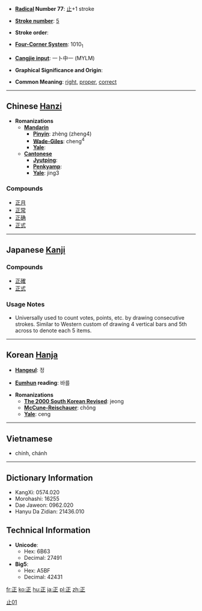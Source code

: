 * '''[[Wiktionary:Chinese radical index| Radical]] Number 77''': [[Wiktionary:Chinese radical index 止|止]]+1 stroke

* '''[[Wiktionary:Chinese total strokes index|Stroke number]]''': [[Wiktionary:Chinese total strokes index 5|5]]

* '''Stroke order''': 

* '''[[Wiktionary:Chinese four corner index|Four-Corner System]]''': 1010<sub>1</sub>

* '''[[Wiktionary:Chinese Cangjie index|Cangjie input]]''': 一卜中一 (MYLM)

* '''Graphical Significance and Origin''': 

* '''Common Meaning''': [[right]], [[proper]], [[correct]]

----

== Chinese [[Hanzi]] ==

* '''Romanizations'''
** '''[[Mandarin]]'''
*** '''[[Pinyin]]''': zhèng (zheng4)
*** '''[[Wade-Giles]]''': cheng<sup>4</sup>
*** '''[[Yale]]''': 
** '''[[Cantonese]]'''
*** '''[[Jyutping]]''':
*** '''[[Penkyamp]]''': 
*** '''[[Yale]]''': jing3

===Compounds===
*[[正月]]
*[[正常]]
*[[正确]]
*[[正式]]


----

== Japanese [[Kanji]] ==
[[Category:Grade 1 kanji|止01]]
{{kanji
|[[せい]] (sei), [[しょう]] (shō)
|[[ただしい]] (tadashii), [[まさ]] (masa), [[ただす]] (tadasu)
|rs=止01}}
===Compounds===
*[[正確]]
*[[正式]]

===Usage Notes=== 
* Universally used to count votes, points, etc. by drawing consecutive strokes. Similar to Western custom of drawing 4 vertical bars and 5th across to denote each 5 items.

----

== Korean [[Hanja]] ==

* '''[[Hangeul]]''': 정

* '''[[Eumhun]] reading''': 바를

* '''Romanizations'''
** '''[[The 2000 South Korean Revised Romanization|The 2000 South Korean Revised]]''': jeong
** '''[[McCune-Reischauer]]''': chŏng
** '''[[Yale]]''': ceng

----

==Vietnamese==

* chính, chánh

----

== Dictionary Information ==

* KangXi: 0574.020
* Morohashi: 16255
* Dae Jaweon: 0962.020
* Hanyu Da Zidian: 21436.010

== Technical Information ==

* '''Unicode''':
** Hex: 6B63
** Decimal: 27491
* '''Big5''':
** Hex: A5BF
** Decimal: 42431


[[fr:正]]
[[ko:正]]
[[hu:正]]
[[ja:正]]
[[pl:正]]
[[zh:正]]